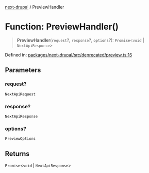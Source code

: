 [next-drupal](../globals.mdx) / PreviewHandler

# Function: PreviewHandler()

> **PreviewHandler**(`request`?, `response`?, `options`?): `Promise`\<`void` \| `NextApiResponse`\>

Defined in: [packages/next-drupal/src/deprecated/preview.ts:16](https://github.com/chapter-three/next-drupal/blob/b814feb907442ea504825c35810c973aeb865442/packages/next-drupal/src/deprecated/preview.ts#L16)

## Parameters

### request?

`NextApiRequest`

### response?

`NextApiResponse`

### options?

`PreviewOptions`

## Returns

`Promise`\<`void` \| `NextApiResponse`\>
